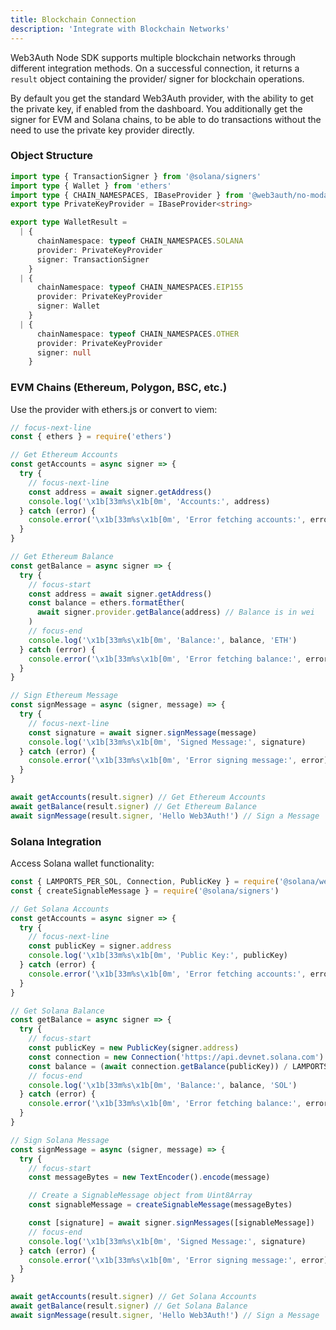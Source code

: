 ```yaml
---
title: Blockchain Connection
description: 'Integrate with Blockchain Networks'
---
```


Web3Auth Node SDK supports multiple blockchain networks through different integration methods. On a successful connection, it returns a `result` object containing the provider/ signer for blockchain operations.

By default you get the standard Web3Auth provider, with the ability to get the private key, if enabled from the dashboard. You additionally get the signer for EVM and Solana chains, to be able to do transactions without the need to use the private key provider directly.

### Object Structure

```typescript
import type { TransactionSigner } from '@solana/signers'
import type { Wallet } from 'ethers'
import type { CHAIN_NAMESPACES, IBaseProvider } from '@web3auth/no-modal'
export type PrivateKeyProvider = IBaseProvider<string>

export type WalletResult =
  | {
      chainNamespace: typeof CHAIN_NAMESPACES.SOLANA
      provider: PrivateKeyProvider
      signer: TransactionSigner
    }
  | {
      chainNamespace: typeof CHAIN_NAMESPACES.EIP155
      provider: PrivateKeyProvider
      signer: Wallet
    }
  | {
      chainNamespace: typeof CHAIN_NAMESPACES.OTHER
      provider: PrivateKeyProvider
      signer: null
    }
```

### EVM Chains (Ethereum, Polygon, BSC, etc.)

Use the provider with ethers.js or convert to viem:

```javascript
// focus-next-line
const { ethers } = require('ethers')

// Get Ethereum Accounts
const getAccounts = async signer => {
  try {
    // focus-next-line
    const address = await signer.getAddress()
    console.log('\x1b[33m%s\x1b[0m', 'Accounts:', address)
  } catch (error) {
    console.error('\x1b[33m%s\x1b[0m', 'Error fetching accounts:', error)
  }
}

// Get Ethereum Balance
const getBalance = async signer => {
  try {
    // focus-start
    const address = await signer.getAddress()
    const balance = ethers.formatEther(
      await signer.provider.getBalance(address) // Balance is in wei
    )
    // focus-end
    console.log('\x1b[33m%s\x1b[0m', 'Balance:', balance, 'ETH')
  } catch (error) {
    console.error('\x1b[33m%s\x1b[0m', 'Error fetching balance:', error)
  }
}

// Sign Ethereum Message
const signMessage = async (signer, message) => {
  try {
    // focus-next-line
    const signature = await signer.signMessage(message)
    console.log('\x1b[33m%s\x1b[0m', 'Signed Message:', signature)
  } catch (error) {
    console.error('\x1b[33m%s\x1b[0m', 'Error signing message:', error)
  }
}

await getAccounts(result.signer) // Get Ethereum Accounts
await getBalance(result.signer) // Get Ethereum Balance
await signMessage(result.signer, 'Hello Web3Auth!') // Sign a Message
```

### Solana Integration

Access Solana wallet functionality:

```javascript
const { LAMPORTS_PER_SOL, Connection, PublicKey } = require('@solana/web3.js')
const { createSignableMessage } = require('@solana/signers')

// Get Solana Accounts
const getAccounts = async signer => {
  try {
    // focus-next-line
    const publicKey = signer.address
    console.log('\x1b[33m%s\x1b[0m', 'Public Key:', publicKey)
  } catch (error) {
    console.error('\x1b[33m%s\x1b[0m', 'Error fetching accounts:', error)
  }
}

// Get Solana Balance
const getBalance = async signer => {
  try {
    // focus-start
    const publicKey = new PublicKey(signer.address)
    const connection = new Connection('https://api.devnet.solana.com')
    const balance = (await connection.getBalance(publicKey)) / LAMPORTS_PER_SOL
    // focus-end
    console.log('\x1b[33m%s\x1b[0m', 'Balance:', balance, 'SOL')
  } catch (error) {
    console.error('\x1b[33m%s\x1b[0m', 'Error fetching balance:', error)
  }
}

// Sign Solana Message
const signMessage = async (signer, message) => {
  try {
    // focus-start
    const messageBytes = new TextEncoder().encode(message)

    // Create a SignableMessage object from Uint8Array
    const signableMessage = createSignableMessage(messageBytes)

    const [signature] = await signer.signMessages([signableMessage])
    // focus-end
    console.log('\x1b[33m%s\x1b[0m', 'Signed Message:', signature)
  } catch (error) {
    console.error('\x1b[33m%s\x1b[0m', 'Error signing message:', error)
  }
}

await getAccounts(result.signer) // Get Solana Accounts
await getBalance(result.signer) // Get Solana Balance
await signMessage(result.signer, 'Hello Web3Auth!') // Sign a Message
```
